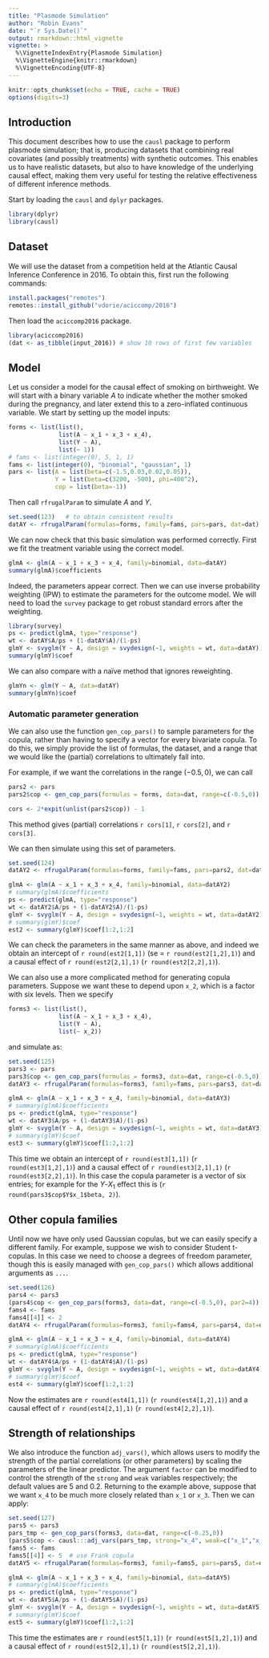 ```yaml
---
title: "Plasmode Simulation"
author: "Robin Evans"
date: "`r Sys.Date()`"
output: rmarkdown::html_vignette
vignette: >
  %\VignetteIndexEntry{Plasmode Simulation}
  %\VignetteEngine{knitr::rmarkdown}
  %\VignetteEncoding{UTF-8}
---
```


```r
knitr::opts_chunk$set(echo = TRUE, cache = TRUE)
options(digits=3)
```

## Introduction

This document describes how to use the `causl` package to perform plasmode 
simulation; that is, producing datasets that combining real covariates (and 
possibly treatments) with synthetic outcomes.  This enables us to have realistic
datasets, but also to have knowledge of the underlying causal effect, making 
them very useful for testing the relative effectiveness of different inference
methods.

Start by loading the `causl` and `dplyr` packages.

```r
library(dplyr)
library(causl)
```

## Dataset

We will use the dataset from a competition held at the Atlantic Causal Inference 
Conference in 2016.  To obtain this, first run the following commands:
```r
install.packages("remotes")
remotes::install_github("vdorie/aciccomp/2016")
```
Then load the `aciccomp2016` package.
```r
library(aciccomp2016)
(dat <- as_tibble(input_2016)) # show 10 rows of first few variables
```

## Model

Let us consider a model for the causal effect of smoking on birthweight.  We will
start with a binary variable $A$ to indicate whether the mother smoked during the
pregnancy, and later extend this to a zero-inflated continuous variable.  We
start by setting up the model inputs:

```r
forms <- list(list(),
              list(A ~ x_1 + x_3 + x_4),
              list(Y ~ A),
              list(~ 1))
# fams <- list(integer(0), 5, 1, 1)
fams <- list(integer(0), "binomial", "gaussian", 1)
pars <- list(A = list(beta=c(-1.5,0.03,0.02,0.05)),
             Y = list(beta=c(3200, -500), phi=400^2),
             cop = list(beta=-1))
```
Then call `rfrugalParam` to simulate $A$ and $Y$.
```r
set.seed(123)   # to obtain consistent results
datAY <- rfrugalParam(formulas=forms, family=fams, pars=pars, dat=dat)
```
We can now check that this basic simulation was performed correctly.  First we
fit the treatment variable using the correct model.
```r
glmA <- glm(A ~ x_1 + x_3 + x_4, family=binomial, data=datAY)
summary(glmA)$coefficients
```
Indeed, the parameters appear correct.  Then we can use inverse probability 
weighting (IPW) to estimate the parameters for the outcome model.  We will need 
to load the `survey` package to get robust standard errors after the weighting.
```r
library(survey)
ps <- predict(glmA, type="response")
wt <- datAY$A/ps + (1-datAY$A)/(1-ps)
glmY <- svyglm(Y ~ A, design = svydesign(~1, weights = wt, data=datAY))
summary(glmY)$coef
```

We can also compare with a naïve method that ignores reweighting.

```r
glmYn <- glm(Y ~ A, data=datAY)
summary(glmYn)$coef
```

### Automatic parameter generation

We can also use the function `gen_cop_pars()` to sample parameters for the 
copula, rather than having to specify a vector for every bivariate copula.  To
do this, we simply provide the list of formulas, the dataset, and a range that
we would like the (partial) correlations to ultimately fall into.  

For example, if we want the correlations in the range $(-0.5,0)$, we can call
```r
pars2 <- pars
pars2$cop <- gen_cop_pars(formulas = forms, data=dat, range=c(-0.5,0))
```
```r
cors <- 2*expit(unlist(pars2$cop)) - 1
```
This method gives (partial) correlations `r cors[1]`,  `r cors[2]`, and  `r cors[3]`.

We can then simulate using this set of parameters.
```r
set.seed(124)
datAY2 <- rfrugalParam(formulas=forms, family=fams, pars=pars2, dat=dat)
```
```r
glmA <- glm(A ~ x_1 + x_3 + x_4, family=binomial, data=datAY2)
# summary(glmA)$coefficients
ps <- predict(glmA, type="response")
wt <- datAY2$A/ps + (1-datAY2$A)/(1-ps)
glmY <- svyglm(Y ~ A, design = svydesign(~1, weights = wt, data=datAY2))
# summary(glmY)$coef
est2 <- summary(glmY)$coef[1:2,1:2]
```
We can check the parameters in the same manner as above, and indeed we obtain
an intercept of `r round(est2[1,1])` (se $=$ `r round(est2[1,2],1)`) and a 
causal effect of `r round(est2[2,1],1)` (`r round(est2[2,2],1)`).

We can also use a more complicated method for generating copula parameters.  Suppose
we want these to depend upon `x_2`, which is a factor with six levels.  Then 
we specify
```r
forms3 <- list(list(),
              list(A ~ x_1 + x_3 + x_4),
              list(Y ~ A),
              list(~ x_2))
```
and simulate as:
```r
set.seed(125)
pars3 <- pars
pars3$cop <- gen_cop_pars(formulas = forms3, data=dat, range=c(-0.5,0))
datAY3 <- rfrugalParam(formulas=forms3, family=fams, pars=pars3, dat=dat)
```

```r
glmA <- glm(A ~ x_1 + x_3 + x_4, family=binomial, data=datAY3)
# summary(glmA)$coefficients
ps <- predict(glmA, type="response")
wt <- datAY3$A/ps + (1-datAY3$A)/(1-ps)
glmY <- svyglm(Y ~ A, design = svydesign(~1, weights = wt, data=datAY3))
# summary(glmY)$coef
est3 <- summary(glmY)$coef[1:2,1:2]
```
This time we obtain an intercept of `r round(est3[1,1])` (`r round(est3[1,2],1)`) and a 
causal effect of `r round(est3[2,1],1)` (`r round(est3[2,2],1)`).  In this case
the copula parameter is a vector of six entries; for example for the $Y$-$X_1$ 
effect this is (`r round(pars3$cop$Y$x_1$beta, 2)`).

## Other copula families

Until now we have only used Gaussian copulas, but we can easily specify a 
different family.  For example, suppose we wish to consider Student t-copulas.
In this case we need to choose a degrees of freedom parameter, though this is 
easily managed with `gen_cop_pars()` which allows additional arguments as `...`.  

```r
set.seed(126)
pars4 <- pars3
(pars4$cop <- gen_cop_pars(forms3, data=dat, range=c(-0.5,0), par2=4))
fams4 <- fams
fams4[[4]] <- 2
datAY4 <- rfrugalParam(formulas=forms3, family=fams4, pars=pars4, dat=dat)
```
```r
glmA <- glm(A ~ x_1 + x_3 + x_4, family=binomial, data=datAY4)
# summary(glmA)$coefficients
ps <- predict(glmA, type="response")
wt <- datAY4$A/ps + (1-datAY4$A)/(1-ps)
glmY <- svyglm(Y ~ A, design = svydesign(~1, weights = wt, data=datAY4))
# summary(glmY)$coef
est4 <- summary(glmY)$coef[1:2,1:2]
```
Now the estimates are `r round(est4[1,1])` (`r round(est4[1,2],1)`) and a 
causal effect of `r round(est4[2,1],1)` (`r round(est4[2,2],1)`).  


## Strength of relationships

We also introduce the function `adj_vars()`, which allows users to modify the 
strength of the partial correlations (or other parameters) by scaling the 
parameters of the linear predictor.  The argument `factor` can be modified to
control the strength of the `strong` and `weak` variables respectively; the 
default values are 5 and 0.2.  Returning to the example above, suppose 
that we want `x_4` to be much more closely related than `x_1` or `x_3`.  Then
we can apply:
```r
set.seed(127)
pars5 <- pars3
pars_tmp <- gen_cop_pars(forms3, data=dat, range=c(-0.25,0))
(pars5$cop <- causl:::adj_vars(pars_tmp, strong="x_4", weak=c("x_1","x_3"), factor=c(2,0.25)))
fams5 <- fams
fams5[[4]] <- 5  # use Frank copula
datAY5 <- rfrugalParam(formulas=forms3, family=fams5, pars=pars5, dat=dat)
```
```r
glmA <- glm(A ~ x_1 + x_3 + x_4, family=binomial, data=datAY5)
# summary(glmA)$coefficients
ps <- predict(glmA, type="response")
wt <- datAY5$A/ps + (1-datAY5$A)/(1-ps)
glmY <- svyglm(Y ~ A, design = svydesign(~1, weights = wt, data=datAY5))
# summary(glmY)$coef
est5 <- summary(glmY)$coef[1:2,1:2]
```
This time the estimates are `r round(est5[1,1])` (`r round(est5[1,2],1)`) and a 
causal effect of `r round(est5[2,1],1)` (`r round(est5[2,2],1)`).  
